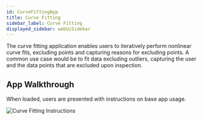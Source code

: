 ```yaml
---
id: CurveFittingApp
title: Curve Fitting
sidebar_label: Curve Fitting
displayed_sidebar: webUiSidebar
---
```


The curve fitting application enables users to iteratively perform nonlinear curve fits, excluding points and capturing reasons for excluding points.  A common use case would be to fit data excluding outliers, capturing the user and the data points that are excluded upon inspection.

## App Walkthrough

When loaded, users are presented with instructions on base app usage.

<div style={{textAlign: 'center'}}>
    <img
          alt="Curve Fitting Instructions"
          src="https://ganymede-bio.mo.cloudinary.net/ma/CurveFittingInstructions_20250403.png"
    />
</div>
&nbsp;

